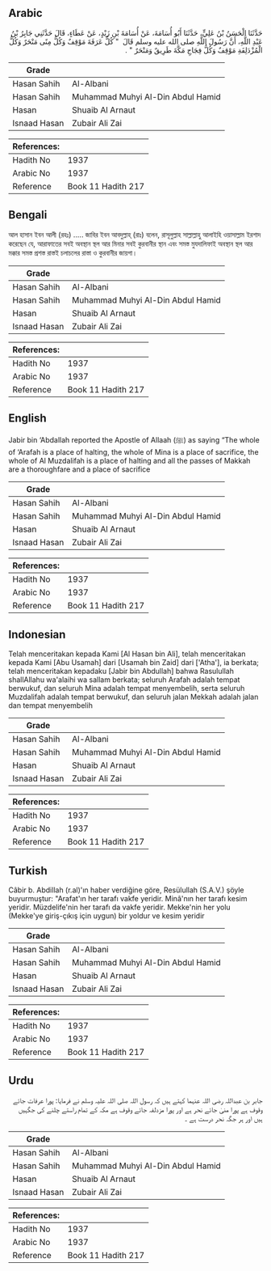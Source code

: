 ## Arabic


<div dir="rtl" lang="ar" style={{fontSize:'larger',backgroundColor:'#f8f9fa',padding:20}}>
حَدَّثَنَا الْحَسَنُ بْنُ عَلِيٍّ، حَدَّثَنَا أَبُو أُسَامَةَ، عَنْ أُسَامَةَ بْنِ زَيْدٍ، عَنْ عَطَاءٍ، قَالَ حَدَّثَنِي جَابِرُ بْنُ عَبْدِ اللَّهِ، أَنَّ رَسُولَ اللَّهِ صلى الله عليه وسلم قَالَ ‏ "‏ كُلُّ عَرَفَةَ مَوْقِفٌ وَكُلُّ مِنًى مَنْحَرٌ وَكُلُّ الْمُزْدَلِفَةِ مَوْقِفٌ وَكُلُّ فِجَاجِ مَكَّةَ طَرِيقٌ وَمَنْحَرٌ ‏"‏ ‏.‏
</div>
<div style={{backgroundColor:'#f8f9fa',padding:20, marginBottom: 10}}><table> <thead> <tr> <th>Grade</th> <th></th> </tr> </thead> <tbody> <tr><td>Hasan Sahih</td><td>Al-Albani</td></tr><tr><td>Hasan Sahih</td><td>Muhammad Muhyi Al-Din Abdul Hamid</td></tr><tr><td>Hasan</td><td>Shuaib Al Arnaut</td></tr><tr><td>Isnaad Hasan</td><td>Zubair Ali Zai</td></tr></tbody></table><table> <thead> <tr> <th>References:</th> <th></th> </tr> </thead> <tbody><tr><td>Hadith No</td><td>1937</td></tr><tr><td>Arabic No</td><td>1937</td></tr><tr><td>Reference</td><td>Book 11 Hadith 217</td></tr></tbody></table></div>

## Bengali


<div dir="ltr" lang="bn" style={{fontSize:'larger',backgroundColor:'#f8f9fa',padding:20}}>
আল হাসান ইবন আলী (রহঃ) ..... জাবির ইবন আবদুল্লাহ্ (রাঃ) বলেন, রাসূলুল্লাহ সাল্লাল্লাহু আলাইহি ওয়াসাল্লাম ইরশাদ করেছেন যে, আরাফাতের সবই অবস্থান স্থল আর মিনার সবই কুরবানীর স্থান এবং সমস্ত মুযদালিফাই অবস্থান স্থল আর মক্কার সমস্ত প্রশস্ত রাস্তই চলাচলের রাস্তা ও কুরবানীর জায়গা।
</div>
<div style={{backgroundColor:'#f8f9fa',padding:20, marginBottom: 10}}><table> <thead> <tr> <th>Grade</th> <th></th> </tr> </thead> <tbody> <tr><td>Hasan Sahih</td><td>Al-Albani</td></tr><tr><td>Hasan Sahih</td><td>Muhammad Muhyi Al-Din Abdul Hamid</td></tr><tr><td>Hasan</td><td>Shuaib Al Arnaut</td></tr><tr><td>Isnaad Hasan</td><td>Zubair Ali Zai</td></tr></tbody></table><table> <thead> <tr> <th>References:</th> <th></th> </tr> </thead> <tbody><tr><td>Hadith No</td><td>1937</td></tr><tr><td>Arabic No</td><td>1937</td></tr><tr><td>Reference</td><td>Book 11 Hadith 217</td></tr></tbody></table></div>

## English


<div dir="ltr" lang="en" style={{fontSize:'larger',backgroundColor:'#f8f9fa',padding:20}}>
Jabir bin ‘Abdallah reported the Apostle of Allaah (ﷺ) as saying “The whole of ‘Arafah is a place of halting, the whole of Mina is a place of sacrifice, the whole of Al Muzdalifah is a place of halting and all the passes of Makkah are a thoroughfare and a place of sacrifice
</div>
<div style={{backgroundColor:'#f8f9fa',padding:20, marginBottom: 10}}><table> <thead> <tr> <th>Grade</th> <th></th> </tr> </thead> <tbody> <tr><td>Hasan Sahih</td><td>Al-Albani</td></tr><tr><td>Hasan Sahih</td><td>Muhammad Muhyi Al-Din Abdul Hamid</td></tr><tr><td>Hasan</td><td>Shuaib Al Arnaut</td></tr><tr><td>Isnaad Hasan</td><td>Zubair Ali Zai</td></tr></tbody></table><table> <thead> <tr> <th>References:</th> <th></th> </tr> </thead> <tbody><tr><td>Hadith No</td><td>1937</td></tr><tr><td>Arabic No</td><td>1937</td></tr><tr><td>Reference</td><td>Book 11 Hadith 217</td></tr></tbody></table></div>

## Indonesian


<div dir="ltr" lang="id" style={{fontSize:'larger',backgroundColor:'#f8f9fa',padding:20}}>
Telah menceritakan kepada Kami [Al Hasan bin Ali], telah menceritakan kepada Kami [Abu Usamah] dari [Usamah bin Zaid] dari ['Atha'], ia berkata; telah menceritakan kepadaku [Jabir bin Abdullah] bahwa Rasulullah shallAllahu wa'alaihi wa sallam berkata; seluruh Arafah adalah tempat berwukuf, dan seluruh Mina adalah tempat menyembelih, serta seluruh Muzdalifah adalah tempat berwukuf, dan seluruh jalan Mekkah adalah jalan dan tempat menyembelih
</div>
<div style={{backgroundColor:'#f8f9fa',padding:20, marginBottom: 10}}><table> <thead> <tr> <th>Grade</th> <th></th> </tr> </thead> <tbody> <tr><td>Hasan Sahih</td><td>Al-Albani</td></tr><tr><td>Hasan Sahih</td><td>Muhammad Muhyi Al-Din Abdul Hamid</td></tr><tr><td>Hasan</td><td>Shuaib Al Arnaut</td></tr><tr><td>Isnaad Hasan</td><td>Zubair Ali Zai</td></tr></tbody></table><table> <thead> <tr> <th>References:</th> <th></th> </tr> </thead> <tbody><tr><td>Hadith No</td><td>1937</td></tr><tr><td>Arabic No</td><td>1937</td></tr><tr><td>Reference</td><td>Book 11 Hadith 217</td></tr></tbody></table></div>

## Turkish


<div dir="ltr" lang="tr" style={{fontSize:'larger',backgroundColor:'#f8f9fa',padding:20}}>
Câbir b. Abdillah (r.al)'ın haber verdiğine göre, Resülullah (S.A.V.) şöyle buyurmuştur: "Arafat'ın her tarafı vakfe yeridir. Minâ'nın her tarafı kesim yeridir. Müzdelife'nin her tarafı da vakfe yeridir. Mekke'nin her yolu (Mekke'ye giriş-çıkış için uygun) bir yoldur ve kesim yeridir
</div>
<div style={{backgroundColor:'#f8f9fa',padding:20, marginBottom: 10}}><table> <thead> <tr> <th>Grade</th> <th></th> </tr> </thead> <tbody> <tr><td>Hasan Sahih</td><td>Al-Albani</td></tr><tr><td>Hasan Sahih</td><td>Muhammad Muhyi Al-Din Abdul Hamid</td></tr><tr><td>Hasan</td><td>Shuaib Al Arnaut</td></tr><tr><td>Isnaad Hasan</td><td>Zubair Ali Zai</td></tr></tbody></table><table> <thead> <tr> <th>References:</th> <th></th> </tr> </thead> <tbody><tr><td>Hadith No</td><td>1937</td></tr><tr><td>Arabic No</td><td>1937</td></tr><tr><td>Reference</td><td>Book 11 Hadith 217</td></tr></tbody></table></div>

## Urdu


<div dir="rtl" lang="ur" style={{fontSize:'larger',backgroundColor:'#f8f9fa',padding:20}}>
جابر بن عبداللہ رضی اللہ عنہما کہتے ہیں کہ رسول اللہ صلی اللہ علیہ وسلم نے فرمایا: پورا عرفات جائے وقوف ہے پورا منیٰ جائے نحر ہے اور پورا مزدلفہ جائے وقوف ہے مکہ کے تمام راستے چلنے کی جگہیں ہیں اور ہر جگہ نحر درست ہے ۔
</div>
<div style={{backgroundColor:'#f8f9fa',padding:20, marginBottom: 10}}><table> <thead> <tr> <th>Grade</th> <th></th> </tr> </thead> <tbody> <tr><td>Hasan Sahih</td><td>Al-Albani</td></tr><tr><td>Hasan Sahih</td><td>Muhammad Muhyi Al-Din Abdul Hamid</td></tr><tr><td>Hasan</td><td>Shuaib Al Arnaut</td></tr><tr><td>Isnaad Hasan</td><td>Zubair Ali Zai</td></tr></tbody></table><table> <thead> <tr> <th>References:</th> <th></th> </tr> </thead> <tbody><tr><td>Hadith No</td><td>1937</td></tr><tr><td>Arabic No</td><td>1937</td></tr><tr><td>Reference</td><td>Book 11 Hadith 217</td></tr></tbody></table></div>